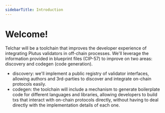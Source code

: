 ```yaml
---
sidebarTitle: Introduction
---
```


# Welcome!

Telchar will be a toolchain that improves the developer experience of integrating Plutus validators in off-chain processes. We'll leverage the information provided in blueprint files (CIP-57) to improve on two areas: discovery and codegen (code generation).

- discovery: we'll implement a public registry of validator interfaces, allowing authors and 3rd-parties to discover and integrate on-chain protocols easily.
- codegen: the toolchain will include a mechanism to generate boilerplate code for different languages and libraries, allowing developers to build txs that interact with on-chain protocols directly, without having to deal directly with the implementation details of each one.
